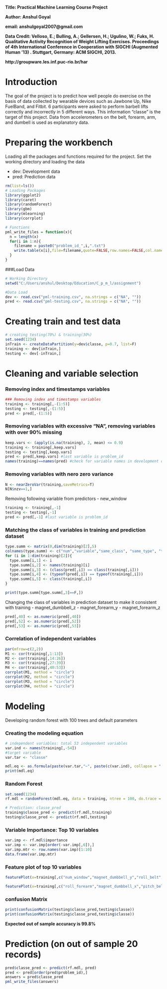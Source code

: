 **Title: Practical Machine Learning Course Project**

**Author: Anshul Goyal**

**email: anshulgoyal2007@gmail.com**

**Data Credit: Velloso, E.; Bulling, A.; Gellersen, H.; Ugulino, W.; Fuks, H. Qualitative Activity Recognition of Weight Lifting Exercises. Proceedings of 4th International Conference in Cooperation with SIGCHI (Augmented Human '13) . Stuttgart, Germany: ACM SIGCHI, 2013.**

**http://groupware.les.inf.puc-rio.br/har**

# Introduction
The goal of the project is to predict how well people do exercise on the basis of data collected by wearable devices such as Jawbone Up, Nike FuelBand, and Fitbit. 6 participants were asked to perform barbell lifts correctly and incorrectly in 5 different ways. This information "classe" is the target of this project. Data from accelerometers on the belt, forearm, arm, and dumbell is used as explanatory data.

# Preparing the workbench
Loading all the packages and functions required for the project. 
Set the working directory and loading the data

- dev: Development data
- pred: Prediction data
``` r
rm(list=ls())
# Loading Packages
library(ggplot2)
library(caret)
library(randomForest)
library(gbm)
library(mlearning)
library(corrplot)

# Functions
pml_write_files = function(x){
  n = length(x)
  for(i in 1:n){
    filename = paste0("problem_id_",i,".txt")
    write.table(x[i],file=filename,quote=FALSE,row.names=FALSE,col.names=FALSE)
  }
}
```

###Load Data
``` r
# Working Directory
setwd("C:/Users/anshul/Desktop/Education/C_p_m_l/assignment")

#Data Load
dev <- read.csv("pml-training.csv", na.strings = c("NA", ""))
pred <- read.csv("pml-testing.csv", na.strings = c("NA", ""))

```

# Creating train and test data
``` r
# creating testing(70%) & training(30%)
set.seed(1234)
inTrain <- createDataPartition(y=dev$classe, p=0.7, list=F)
training <- dev[inTrain,]
testing <- dev[-inTrain,]
```

# Cleaning and variable selection
### Removing index and timestamps variables
``` r
### Removing index and timestamps variables
training <- training[,-(1:5)]
testing <- testing[,-(1:5)]
pred <- pred[,-(1:5)]
```

### Removing variables with excessive "NA", removing variables with over 90% missing
``` r
keep.vars <- (apply(is.na(training), 2, mean) <= 0.9)
training <- training[,keep.vars]
testing <- testing[,keep.vars]
pred <- pred[,keep.vars] #last variable is problem_id
names(training)==names(pred) #check for variable names in development data and prediction data
```

### Removing variables with nero zero variance
``` r
N <- nearZeroVar(training,saveMetrics=T)
N[N$nzv==1,]
```

Removing following variable from predictors
- new_window

``` r
training <- training[,-1]
testing <- testing[,-1]
pred <- pred[,-1] #last variable is problem_id
```

### Matching the class of variables in training and prediction dataset
``` r
type.summ <- matrix(0,dim(training)[2],5)
colnames(type.summ) <- c("num","variable","same_class", "same_type", "type_training")
for (i in 1:dim(training)[2]){
  type.summ[i,1] <- i
  type.summ[i,2] <- names(training)[i]
  type.summ[i,3] <- (class(pred[,i]) == class(training[,i]))
  type.summ[i,4] <- (typeof(pred[,i]) == typeof(training[,i]))
  type.summ[i,5] <- class(training[,i])
}

print(type.summ[type.summ[,3]==F,])
```

Changing the class of variables in prediction dataset to make it consistent with training
- magnet_dumbbell_z
- magnet_forearm_y
- magnet_forearm_z

``` r
pred[,40] <- as.numeric(pred[,40])
pred[,52] <- as.numeric(pred[,52])
pred[,53] <- as.numeric(pred[,53])
```

### Correlation of independent variables
``` r
par(mfrow=c(2,2))
M1 <- cor(training[,1:13])
M2 <- cor(training[,14:26])
M3 <- cor(training[,27:39])
M4 <- cor(training[,40:53])
corrplot(M1, method = "circle")
corrplot(M2, method = "circle")
corrplot(M3, method = "circle")
corrplot(M4, method = "circle")
```

# Modeling
Developing random forest with 100 trees and default parameters

### Creating the modeling equation
``` r
# independent variables: total 53 independent variables
var.ind <- names(training[,-54]) 
#target variable
var.tar <- "classe" 

mdl.eq <- as.formula(paste(var.tar,"~", paste(c(var.ind), collapse = " + "), sep =""))
print(mdl.eq)
```

### Random Forest
``` r
set.seed(1234)
rf.mdl = randomForest(mdl.eq, data = training, ntree = 100, do.trace = T, importance= TRUE)

# Prediction: classe_pred
training$classe_pred <- predict(rf.mdl,training)
testing$classe_pred <- predict(rf.mdl,testing)
```

### Variable Importance: Top 10 variables
``` r
var.imp <- rf.mdl$importance
var.imp <- var.imp[order(-var.imp[,6]),]
var.imp.mtr <- row.names(var.imp)[1:10]
data.frame(var.imp.mtr)
```

### Feature plot of top 10 variables
```r
featurePlot(x=training[,c("num_window","magnet_dumbbell_y","roll_belt", "magnet_dumbbell_z", "yaw_belt")],y=training$classe ,plot="pairs")

featurePlot(x=training[,c("roll_forearm","magnet_dumbbell_x","pitch_belt", "pitch_forearm", "roll_dumbbell")],y=training$classe ,plot="pairs")
```

### confusion Matrix
``` r
print(confusionMatrix(testing$classe_pred,testing$classe))
print(confusionMatrix(testing$classe_pred,testing$classe))
```
**Expected out of sample accuracy is 99.8%**

# Prediction (on out of sample 20 records)
``` r

pred$classe_pred <- predict(rf.mdl, pred)
pred <- pred[order(pred$problem_id),]
answers = pred$classe_pred
pml_write_files(answers)

```
